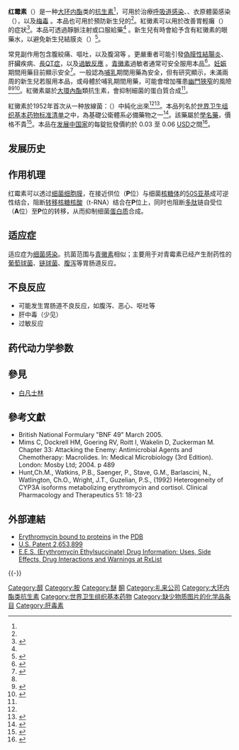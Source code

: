 {{不是|赤霉素}}
{{medical}}
{{noteTA
|1=zh-cn:红霉素; zh-tw:紅黴素; zh-hk:紅黴素;
}}
{{drugbox
| verifiedrevid = 464189839
| IUPAC_name = (3''R'',4''S'',5''S'',6''R'',7''R'',9''R'',11''R'',12''R'',13''S'',14''R'')-6-<br/>{[(2''S'',3''R'',4''S'',6''R'')-4-(dimethylamino)-3-hydroxy-6-methyloxan-2-yl]oxy}-<br/>14-ethyl-7,12,13-trihydroxy-4-{[(2''R'',4''R'',5''S'',6''S'')-<br/>5-hydroxy-4-methoxy-4,6-dimethyloxan-2-yl]oxy}-<br/>3,5,7,9,11,13-hexamethyl-1-oxacyclotetradecane-2,10-dione
| image =Erythromycin A.svg
| width = 200
| image2 = Erythromycin_3d_structure.png
<!--Clinical data-->
| tradename = Eryc、Erythrocin，及其他<ref name=AHFS2015/>。
| Drugs.com = {{drugs.com|monograph|erythromycin}}
| MedlinePlus = a682381
| pregnancy_AU = A
| pregnancy_AU_comment = <ref name=AG2015/>
| pregnancy_US = B
| pregnancy_US_comment = <ref name=AHFS2015/>
| pregnancy_category = 
| legal_AU = S4
| legal_UK = POM
| legal_US = Rx-only
| routes_of_administration = 口服、[[靜脈注射|靜脈注射]]、[[肌肉注射|肌肉注射]]、外用、[[眼藥水|眼藥水]]
<!--Pharmacokinetic data-->
| bioavailability = 30%－65%，取决於酯型
| protein_bound = 90%
| metabolism = 肝脏（少於5%的量排出时不改变）
| elimination_half-life = 1.5小时
| excretion = 膽汁
<!--Identifiers-->
| CAS_number_Ref = {{cascite|correct|??}}
| CAS_number = 114-07-8
| ATC_prefix = D10
| ATC_suffix = AF02
| ATC_supplemental =  {{ATC|J01|FA01}} {{ATC|S01|AA17}} {{ATCvet|J51|FA01}}
| ChEBI_Ref = {{ebicite|correct|EBI}}
| ChEBI = 42355
| PubChem = 3255
| IUPHAR_ligand = 1456
| DrugBank_Ref = {{drugbankcite|correct|drugbank}}
| DrugBank = DB00199
| ChemSpiderID_Ref = {{chemspidercite|correct|chemspider}}
| ChemSpiderID = 12041
| UNII_Ref = {{fdacite|correct|FDA}}
| UNII = 63937KV33D
| KEGG_Ref = {{keggcite|correct|kegg}}
| KEGG = D00140
| ChEMBL_Ref = {{ebicite|correct|EBI}}
| ChEMBL = 532
<!--Chemical data-->
| C=37 | H=67 | N=1 | O=13
| molecular_weight = 
| smiles = CC[C@@H]1[C@@]([C@@H]([C@H](C(=O)[C@@H](C[C@@]([C@@H]([C@H]([C@@H]([C@H](C(=O)O1)C)O[C@H]2C[C@@]([C@H]([C@@H](O2)C)O)(C)OC)C)O[C@H]3[C@@H]([C@H](C[C@H](O3)C)N(C)C)O)(C)O)C)C)O)(C)O
| StdInChI_Ref = {{stdinchicite|correct|chemspider}}
| StdInChI = 1S/C37H67NO13/c1-14-25-37(10,45)30(41)20(4)27(39)18(2)16-35(8,44)32(51-34-28(40)24(38(11)12)15-19(3)47-34)21(5)29(22(6)33(43)49-25)50-26-17-36(9,46-13)31(42)23(7)48-26/h18-26,28-32,34,40-42,44-45H,14-17H2,1-13H3/t18-,19-,20+,21+,22-,23+,24+,25-,26+,28-,29+,30-,31+,32-,34+,35-,36-,37-/m1/s1
| StdInChIKey_Ref = {{stdinchicite|correct|chemspider}}
| StdInChIKey = ULGZDMOVFRHVEP-RWJQBGPGSA-N
}}
<!-- Definition and medical uses -->
'''红霉素'''（{{lang-la|'''Erythromycin'''}}）是一种[[大环内酯|大环内酯]]类的[[抗细菌药|抗生素]]<ref name=AHFS2015/>，可用於治療[[呼吸道感染|呼吸道感染]]、{{tsl|en|skin infections|皮膚感染}}、衣原體菌感染（{{lang-la|chlamydia infections}}），以及[[梅毒|梅毒]]<!-- <ref name=AHFS2015/> -->。本品也可用於預防新生兒的{{tsl|en|Group B streptococcal infection|B群鏈球菌感染}}<ref name=AHFS2015/>。紅黴素可以用於改善胃輕癱（{{lang-la|gastroparesis}}）的症狀<ref>{{cite journal | authors = Camilleri M, Parkman HP, Shafi MA, Abell TL, Gerson L | title = Clinical guideline: management of gastroparesis | journal = The American Journal of Gastroenterology | volume = 108 | issue = 1 | pages = 18–37; quiz 38 | date = Jan 2013 | pmid = 23147521 | doi = 10.1038/ajg.2012.373 }}</ref>。本品可透過靜脈注射或口服給藥<ref name=AHFS2015/> 。新生兒有時會給予含有紅黴素的眼藥水，以避免新生兒結膜炎（{{lang-la|neonatal conjunctivitis}}）<ref>{{cite journal | authors = Matejcek A, Goldman RD | title = Treatment and prevention of ophthalmia neonatorum | journal = Canadian Family Physician | volume = 59 | issue = 11 | pages = 1187–90 | date = 2013-11 | pmid = 24235191 }}</ref>。

<!-- Side effects and mechanism -->
常見副作用包含腹絞痛、嘔吐，以及腹瀉等<!-- <ref name=AHFS2015/> -->。更嚴重者可能引發[[偽膜性結腸炎|偽膜性結腸炎]]、肝臟疾病、[[長QT症|長QT症]]，以及[[過敏|過敏反應]]<!-- <ref name=AHFS2015/> -->。[[青黴素|青黴素]]過敏者通常可安全服用本品<ref name=AHFS2015>{{cite web|title=Erythromycin|url=http://www.drugs.com/monograph/erythromycin.html|publisher=The American Society of Health-System Pharmacists|accessdate=2015-08-01|archive-date=2016-03-04|archive-url=https://web.archive.org/web/20160304091751/http://www.drugs.com/monograph/Erythromycin.html|dead-url=no}}</ref>。[[妊娠|妊娠]]期間用藥目前顯示安全<ref name=AG2015>{{cite web|title=Prescribing medicines in pregnancy database|url=http://www.tga.gov.au/hp/medicines-pregnancy.htm#.U1Yw8Bc3tqw|work=Australian Government|date=August 23, 2015|access-date=2016-08-24|archive-date=2014-04-08|archive-url=https://web.archive.org/web/20140408040902/http://www.tga.gov.au/hp/medicines-pregnancy.htm#.U1Yw8Bc3tqw|dead-url=no}}</ref>。一般認為[[母乳餵養|哺乳]]期間用藥為安全，但有研究顯示，未滿兩周的新生兒若服用本品，或母體於哺乳期間用藥，可能會增加罹患[[幽門狹窄|幽門狹窄]]的風險<ref name=Ric2013/><ref name="Kong2013">{{cite journal|vauthors=Kong YL, Tey HL |title=Treatment of acne vulgaris during pregnancy and lactation|journal=Drugs |volume=73 |issue=8 |pages=779–87|date=June 2013|pmid=23657872|doi=10.1007/s40265-013-0060-0}}</ref><ref name=Erythromycin>{{cite journal|last=Maheshwai|first=Nitin|title=Are young infants treated with erythromycin at risk for developing hypertrophic pyloric stenosis?|journal=Archives of Disease in Childhood|date=March 2007|volume=92|issue=3|pages=271–3|pmid=17337692|url=http://adc.bmj.com/content/92/3/271|accessdate=30 August 2012|doi=10.1136/adc.2006.110007|pmc=2083424|author=|archive-url=https://web.archive.org/web/20121107021907/http://adc.bmj.com/content/92/3/271|archive-date=2012-11-07|dead-url=yes}}</ref>。紅黴素屬於[[大環內酯|大環內酯]]類抗生素，會抑制細菌的蛋白質合成<ref name=AHFS2015/>。

<!-- History, society and culture -->
紅黴素於1952年首次从一种放線菌：{{le|糖多孢红霉菌|Saccharopolyspora erythraea}}（{{lang-la|Saccharopolyspora erythraea}}）中純化出來<ref name=AHFS2015/><ref>{{cite book|last1=Vedas|first1=J. C.|name-list-format=vanc|title=Biosynthesis : polyketides and vitamins|date=2000|publisher=Springer|location=Berlin [u.a.]|isbn=9783540669692|page=52|url=https://books.google.ca/books?id=XUuFPxvfWgAC&pg=PA52|access-date=2016-08-24|archive-date=2015-09-27|archive-url=https://web.archive.org/web/20150927165149/https://books.google.ca/books?id=XUuFPxvfWgAC&pg=PA52|dead-url=no}}</ref>。本品列名於[[世界卫生组织基本药物标准清单|世界卫生组织基本药物标准清单]]之中，為基礎公衛體系必備藥物之一<ref>{{cite web|title=WHO Model List of Essential Medicines|format=PDF|url=http://apps.who.int/iris/bitstream/10665/93142/1/EML_18_eng.pdf?ua=1|work=World Health Organization|accessdate=22 April 2014|date=October 2013|archive-date=2014-04-23|archive-url=https://web.archive.org/web/20140423005004/http://apps.who.int/iris/bitstream/10665/93142/1/EML_18_eng.pdf?ua=1|dead-url=no}}</ref>。該藥屬於[[學名藥|學名藥]]，價格不貴<ref name=Ric2013>{{cite book|last1=Hamilton|first1=Richard J.|name-list-format=vanc|title=Tarascon pocket pharmacopoeia|date=2013|publisher=Jones & Bartlett Learning|location=[Sudbury, Mass.]|isbn=9781449673611|page=72|edition=2013 delux lab-coat ed., 14th|url=https://books.google.ca/books?id=zJay-fZCFGgC&pg=PA72|access-date=2016-08-24|archive-date=2016-03-05|archive-url=https://web.archive.org/web/20160305042644/https://books.google.ca/books?id=zJay-fZCFGgC&pg=PA72|dead-url=no}}</ref>。本品在[[发展中国家|发展中国家]]的每錠批發價約於 0.03 至 0.06 [[美元|USD]]之間<ref name=ERC2015>{{cite web|title=Erythromycin|url=http://erc.msh.org/dmpguide/resultsdetail.cfm?language=english&code=ERY250T&s_year=2014&year=2014&str=250%20mg&desc=Erythromycin&pack=new&frm=TAB-CAP&rte=PO&class_code2=06%2E2%2E2%2E&supplement=&class_name=%2806%2E2%2E2%2E%29Other%20antibacterials%3Cbr%3E|website=International Drug Price Indicator Guide|accessdate=23 August 2015}}{{Dead link|date=2018年6月 |bot=InternetArchiveBot |fix-attempted=no }}</ref>。
{{TOC limit|3}}

==发展历史==
{{空章节}}

==作用机理==
红霉素可以透过[[细菌|细菌]][[细胞膜|细胞膜]]，在接近供位（'''P'''位）与细菌[[核糖体|核糖体]]的[[50S亚基|50S亚基]]成可逆性结合，阻断[[转移核糖核酸|转移核糖核酸]]（t-RNA）结合在'''P'''位上，同时也阻断[[多肽|多肽]]链自受位（'''A'''位）至'''P'''位的转移，从而抑制细菌[[蛋白质|蛋白质]]合成。

==适应症==
适应症为[[细菌|细菌]][[感染|感染]]。抗菌范围与[[青黴素|青黴素]]相似；主要用于对青霉素已经产生耐药性的[[葡萄球菌|葡萄球菌]]、[[链球菌|链球菌]]、[[腹泻|腹泻]]等胃肠道反应。

==不良反应==
*可能发生胃肠道不良反应，如腹泻、恶心、呕吐等
*肝中毒（少见）
*过敏反应
==药代动力学参数==

==參見==
*[[白凡士林|白凡士林]]

==參考文獻==
{{reflist}}
{{refbegin}}
* British National Formulary "BNF 49" March 2005.
* Mims C, Dockrell HM, Goering RV, Roitt I, Wakelin D, Zuckerman M.  Chapter 33: Attacking the Enemy: Antimicrobial Agents and Chemotherapy: Macrolides. In: Medical Microbiology (3rd Edition).  London: Mosby Ltd; 2004. p 489
* Hunt,Ch.M., Watkins, P.B., Saenger, P., Stave, G.M., Barlascini, N., Watlington, Ch.O., Wright, J.T., Guzelian, P.S., (1992) Heterogeneity of CYP3A isoforms metabolizing erythromycin and cortisol. Clinical Pharmacology and Therapeutics 51: 18-23
{{refend}}

==外部連結==
* [http://www.ebi.ac.uk/pdbe-srv/PDBeXplore/ligand/?ligand=ERY Erythromycin bound to proteins] {{Wayback|url=http://www.ebi.ac.uk/pdbe-srv/PDBeXplore/ligand/?ligand=ERY |date=20140311211307 }} in the [[蛋白質資料庫|PDB]]
*[http://v3.espacenet.com/origdoc?DB=EPODOC&IDX=US2653899&F=0&QPN=US2653899 U.S. Patent 2,653,899] {{Wayback|url=http://v3.espacenet.com/origdoc?DB=EPODOC&IDX=US2653899&F=0&QPN=US2653899 |date=20080513094443 }}
*[http://www.rxlist.com/erythromycin-ethylsuccinate-drug.htm E.E.S. (Erythromycin Ethylsuccinate) Drug Information: Uses, Side Effects, Drug Interactions and Warnings at RxList] {{Wayback|url=http://www.rxlist.com/erythromycin-ethylsuccinate-drug.htm |date=20210418055843 }}
{{-}}
{{国家基本药物目录/抗微生物药}}
{{蛋白质合成抑制剂类抗生素}}
{{抗痤疮制剂}}

[[Category:醇|Category:醇]]
[[Category:胺|Category:胺]]
[[Category:醚|Category:醚]]
[[Category:酮|酮]]
[[Category:礼来公司|Category:礼来公司]]
[[Category:大环内酯类抗生素|Category:大环内酯类抗生素]]
[[Category:世界卫生组织基本药物|Category:世界卫生组织基本药物]]
[[Category:缺少物质图片的化学品条目|Category:缺少物质图片的化学品条目]]
[[Category:肝毒素|Category:肝毒素]]